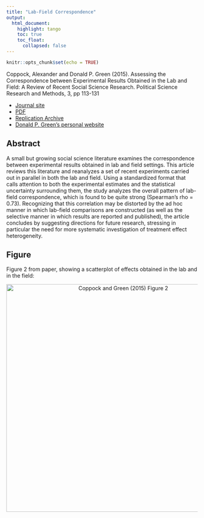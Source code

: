 ```yaml
---
title: "Lab-Field Correspondence"
output: 
  html_document:
    highlight: tango
    toc: true
    toc_float:
      collapsed: false
---
```


```r
knitr::opts_chunk$set(echo = TRUE)
```

Coppock, Alexander and Donald P. Green (2015). Assessing the Correspondence between Experimental Results Obtained in the Lab and Field: A Review of Recent Social Science Research. Political Science Research and Methods, 3, pp 113-131

- [Journal site](https://www.cambridge.org/core/journals/political-science-research-and-methods/article/div-classtitleassessing-the-correspondence-between-experimental-results-obtained-in-the-lab-and-field-a-review-of-recent-social-science-researcha-hreffn2606-ref-typefnadiv/785631685DB69596ACC90256D332592E)
- [PDF](papers/CG_labfield.pdf)
- [Replication Archive](https://dataverse.harvard.edu/dataset.xhtml?persistentId=doi:10.7910/DVN/25543&studyListingIndex=0_15ec25376b2ce269ed7606f13125)
- [Donald P. Green's personal website](https://sites.google.com/site/donaldpgreen/)

## Abstract

A small but growing social science literature examines the correspondence between experimental results obtained in lab and field settings. This article reviews this literature and reanalyzes a set of recent experiments carried out in parallel in both the lab and field. Using a standardized format that calls attention to both the experimental estimates and the statistical uncertainty surrounding them, the study analyzes the overall pattern of lab-field correspondence, which is found to be quite strong (Spearman's rho = 0.73). Recognizing that this correlation may be distorted by the ad hoc manner in which lab-field comparisons are constructed (as well as the selective manner in which results are reported and published), the article concludes by suggesting directions for future research, stressing in particular the need for more systematic investigation of treatment effect heterogeneity.

## Figure

Figure 2 from paper, showing a scatterplot of effects obtained in the lab and in the field:

<center><img src="images/CG_labfield_fig.jpg" alt="Coppock and Green (2015) Figure 2" width="600"></center>
